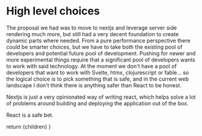 
# High level choices

<Notes>
The proposal we had was to move to nextjs and leverage server side rendering much more, but still had a very decent foundation to create dynamic parts where needed. From a pure performance perspective there could be smarter choices, but we have to take both the existing pool of developers and potential future pool of development. Pushing for newer and more experimental things require that a significant pool of developers wants to work with said technology. At the moment we don't have a pool of developers that want to work with Svelte, htmx, clojurescript or fable... so the logical choice is to pick something that is safe, and in the current web landscape I don't think there is anything safer than React to be honest.

Nextjs is just a very opinionated way of writing react, which helps solve a lot of problems around building and deploying the application out of the box.

React is a safe bet. 
</Notes>

  return <MainSlide>
    {children}
  </MainSlide>
}